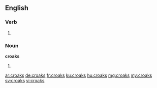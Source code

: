 ==English==

===Verb===
{{head|en}}

# {{en-third-person singular of|croak}}

===Noun===
'''croaks'''
# {{plural of|croak}}

[[ar:croaks]]
[[de:croaks]]
[[fr:croaks]]
[[ku:croaks]]
[[hu:croaks]]
[[mg:croaks]]
[[my:croaks]]
[[sv:croaks]]
[[vi:croaks]]